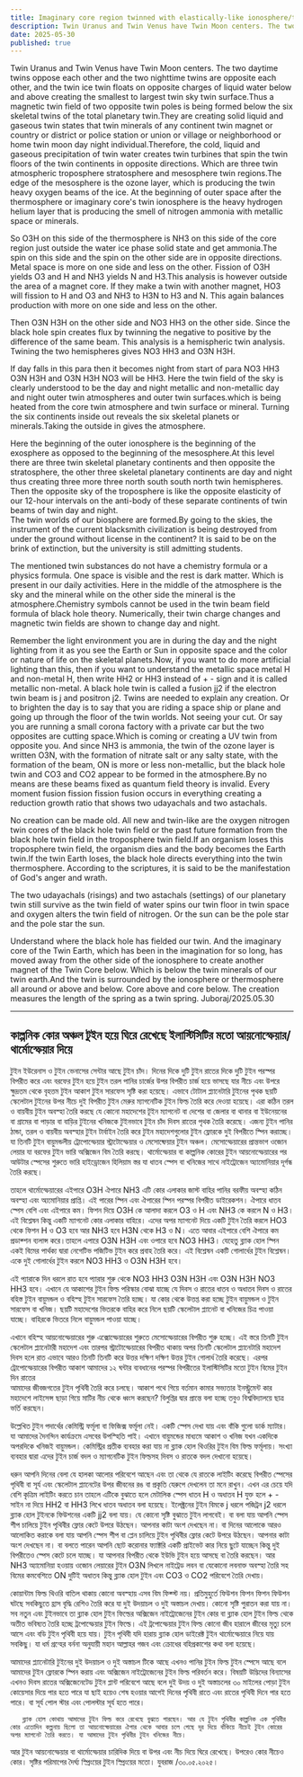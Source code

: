 ```yaml
---
title: Imaginary core region twinned with elastically-like ionosphere/thermosphere
description: Twin Uranus and Twin Venus have Twin Moon centers. The two daytime twins oppose each other and the two nighttime twins are opposite each other, and the twin ice twin floats on opposite charges of liquid water below and above creating the smallest to largest twin sky twin surface.Thus a magnetic twin field of two opposite twin poles is being formed below the six skeletal twins of the total planetary twin.
date: 2025-05-30
published: true
---
```


Twin Uranus and Twin Venus have Twin Moon centers. The two daytime twins oppose each other and the two nighttime twins are opposite each other, and the twin ice twin floats on opposite charges of liquid water below and above creating the smallest to largest twin sky twin surface.Thus a magnetic twin field of two opposite twin poles is being formed below the six skeletal twins of the total planetary twin.They are creating solid liquid and gaseous twin states that twin minerals of any continent twin magnet or country or district or police station or union or village or neighborhood or home twin moon day night individual.Therefore, the cold, liquid and gaseous precipitation of twin water creates twin turbines that spin the twin floors of the twin continents in opposite directions. Which are three twin atmospheric troposphere stratosphere and mesosphere twin regions.The edge of the mesosphere is the ozone layer, which is producing the twin heavy oxygen beams of the ice.  At the beginning of outer space after the thermosphere or imaginary core's twin ionosphere is the heavy hydrogen helium layer that is producing the smell of nitrogen ammonia with metallic space or minerals.

So O3H on this side of the thermosphere is NH3 on this side of the core region just outside the water ice phase solid state and get ammonia.The spin on this side and the spin on the other side are in opposite directions. Metal space is more on one side and less on the other. Fission of O3H yields O3 and H and NH3 yields N and H3.This analysis is however outside the area of ​​a magnet core. If they make a twin with another magnet, HO3 will fission to H and O3 and NH3 to H3N to H3 and N.
This again balances production with more on one side and less on the other.

Then O3N H3H on the other side and NO3 HH3 on the other side. Since the black hole spin creates flux by twinning the negative to positive by the difference of the same beam. This analysis is a hemispheric twin analysis. Twining the two hemispheres gives NO3 HH3 and O3N H3H.

If day falls in this para then it becomes night from start of para NO3 HH3 O3N H3H and O3N H3H  NO3 will be HH3. Here the twin field of the sky is clearly understood to be the day and night metallic and non-metallic day and night outer twin atmospheres and outer twin surfaces.which is being heated from the core twin atmosphere and twin surface or mineral. Turning the six continents inside out reveals the six skeletal planets or minerals.Taking the outside in gives the atmosphere.

Here the beginning of the outer ionosphere is the beginning of the exosphere as opposed to the beginning of the mesosphere.At this level there are three twin skeletal planetary continents and then opposite the stratosphere, the other three skeletal planetary continents are day and night thus creating three more three north south south north twin hemispheres. Then the opposite sky of the troposphere is like the opposite elasticity of our 12-hour intervals on the anti-body of these separate continents of twin beams of twin day and night.    
The twin worlds of our biosphere are formed.By going to the skies, the instrument of the current blacksmith civilization is being destroyed from under the ground without license in the continent? It is said to be on the brink of extinction, but the university is still admitting students.

The mentioned twin substances do not have a chemistry formula or a physics formula. One space is visible and the rest is dark matter. Which is present in our daily activities. Here in the middle of the atmosphere is the sky and the mineral while on the other side the mineral is the atmosphere.Chemistry symbols cannot be used in the twin beam field formula of black hole theory. Numerically, their twin charge changes and magnetic twin fields are shown to change day and night.

Remember the light environment you are in during the day and the night lighting from it as you see the Earth or Sun in opposite space and the color or nature of life on the skeletal planets.Now, if you want to do more artificial lighting than this, then if you want to understand the metallic space metal H and non-metal H, then write HH2 or HH3 instead of + - sign and it is called metallic non-metal. A black hole twin is called a fusion jj2 if the electron twin beam is j and positron j2. Twins are needed to explain any creation.
Or to brighten the day is to say that you are riding a space ship or plane and going up through the floor of the twin worlds. Not seeing your cut. Or say you are running a small corona factory with a private car but the two opposites are cutting space.Which is coming or creating a UV twin from opposite you.  And since NH3 is ammonia, the twin of the ozone layer is written O3N, with the formation of nitrate salt or any salty state, with the formation of the beam, ON is more or less non-metallic, but the black hole twin and CO3 and CO2 appear to be formed in the atmosphere.By no means are these beams fixed as quantum field theory is invalid. Every moment fusion fission fission fusion occurs in everything creating a reduction growth ratio that shows two udayachals and two astachals.

No creation can be made old. All new and twin-like are the oxygen nitrogen twin cores of the black hole twin field or the past future formation from the black hole twin field in the troposphere twin field.If an organism loses this troposphere twin field, the organism dies and the body becomes the Earth twin.If the twin Earth loses, the black hole directs everything into the twin thermosphere. According to the scriptures, it is said to be the manifestation of God's anger and wrath.

The two udayachals (risings) and two astachals (settings) of our planetary twin still survive as the twin field of water spins our twin floor in twin space and oxygen alters the twin field of nitrogen. Or the sun can be the pole star and the pole star the sun.  

Understand where the black hole has fielded our twin. And the imaginary core of the Twin Earth, which has been in the imagination for so long, has moved away from the other side of the ionosphere to create another magnet of the Twin Core below. Which is below the twin minerals of our twin earth.And the twin is surrounded by the ionosphere or thermosphere all around or above and below.  Core above and core below. The creation measures the length of the spring as a twin spring.
Juboraj/2025.05.30

---

## কাল্পনিক কোর অঞ্চল  টুইন হয়ে ঘিরে রেখেছে ইলাস্টিসিটির মতো আয়নোস্ফেয়ার/থার্মোস্ফেয়ার দিয়ে

টুইন ইউরেনাস ও টুইন ভেনাসের সেন্টার আছে টুইন চাঁদ। দিনের দিকে দুটি টুইন রাতের দিকে দুটি  টুইন পরস্পর বিপরীত করে এবং  বরফের টুইন হয়ে টুইন তরল পানির চার্জের উপর বিপরীত চার্জ হয়ে  ভাসছে যার নীচে এবং উপরে ক্ষুদ্রতম থেকে বৃহত্তম টুইন আকাশ টুইন সারফেস সৃষ্টি করা হয়েছে। এভাবে টোটাল প্ল‍্যানেটারি টুইনের পৃথক ছয়টি স্কেলেটাল টুইনের উপর নীচে  দুই বিপরীত টুইন মেরুর ম‍্যাগনেটিক টুইন ফিল্ড তৈরি করে দেওয়া হয়েছে।  এরা কঠিন তরল ও বায়বীয় টুইন  অবস্হা তৈরি করছে যে কোনো মহাদেশের টূইন ম‍্যাগনেট বা দেশের বা জেলার বা থানার বা ইউনেয়নের বা গ্রামের বা পাড়ার বা বাড়ির টুইনের খনিজকে টুইনভাবে টুইন চাঁদ দিবস রাতের পৃথক তৈরি করেছে।  এজন‍্য টুইন পানির ঠান্ডা, তরল ও বায়বীয় অবস্হার টুইন টার্বাইন তৈরি করে টুইন মহাদেশগুলোর টুইন ফ্লোরকে দুই বিপরীতে স্পিন করাচ্ছে। যা তিনটি টুইন বায়ুমন্ডলীয় ট্রোপোস্ফেয়ার স্ট্রাটোস্ফেয়ার ও মেসোষ্ফেয়ার টুইন অঞ্চল। মেসোস্ফেয়ারের প্রান্তভাগ ওজোন লেয়ার যা বরফের টুইন ভারি অক্সিজেন বিম তৈরি করছে।  থার্মোস্ফেয়ার বা কাল্পনিক  কোরের টুইন আয়নোস্ফেয়ারের পর আউটার স্পেসের শুরুতে ভারি হাইড্রোজেন হিলিয়াম স্তর যা ধাতব স্পেস বা খনিজের সাথে নাইট্রোজেন অ‍্যামোনিয়ার দূর্গন্ধ তৈরি করছে।

তাহলে থার্মোস্ফেয়ারের এইপারে O3H ঐপারে NH3  এটি কোর এলাকার জাস্ট বাহির পানির বরফীয় অবস্হা কঠিন অবস্হা এবং অ‍্যমোনিয়ার প্রাপ্তি। এই পারের স্পিন এবং ঐপারের স্পিন পরস্পর বিপরীত ডাইরেকশন।
ঐপারে ধাতব স্পেস বেশি  এবং এইপারে কম। ফিশন দিয়ে O3H কে আলাদা করলে O3 ও H এবং NH3 কে করলে N ও H3। 
এই বিশ্লেষন কিন্তু একটি ম‍্যাগনেট কোর এলাকার বাহিরে। এদের অপর ম‍্যাগনেট দিয়ে একটি টুইন তৈরি করলে HO3 থেকে ফিশন H ও O3  হবে আর NH3 হবে H3N থেকে H3 ও N।
এতে আবার এইপারে বেশি ঐপারে কম প্রডাক্শন ব‍্যলান্স করে।তাহলে এপারে  O3N  H3H এবং ওপারে হবে NO3  HH3। যেহেতু ব্ল‍্যাক হোল স্পিন একই বিমের পার্থক‍্য দ্বারা নেগেটিভ পজিটিভ টুইন করে প্রবাহ তৈরি করে। এই বিশ্লেষন একটি গোলার্ধের টুইন বিশ্লেষন। একে দুই গোলার্ধের টুইন করলে NO3 HH3 ও  O3N H3H হবে।

এই প‍্যারাকে দিন ধরলে রাত হবে প‍্যারার শুরু থেকে NO3 HH3  O3N H3H এবং O3N H3H 
NO3 HH3 হবে।  এখানে যে আকাশের টুইন ফিল্ড পরিস্কার বোঝা যাচ্ছে যে দিবস ও রাতের ধাতব ও অধাতব দিবস ও রাতের বহিস্ত টুইন বায়ুমন্ডল ও বহিস্হ টুইন  সারফেস তৈরি হচ্ছে।
যা কোর থেকে উত্তপ্ত করা হচ্ছে টুইন বায়ুমন্ডল ও টুইন সারফেস বা খনিজ। ছয়টি মহাদেশের ভিতরকে বাহির করে নিলে ছয়টি স্কেলেটাল প্ল‍্যানেট বা খনিজের চিত্র পাওয়া যাচ্ছে।  বাহিরকে ভিতরে নিলে বায়ুমন্ডল পাওয়া যাচ্ছে।

এখানে বহিস্হ আয়নোস্ফেয়ারের শুরু এক্সোস্ফেয়ারের শুরুতে মেসোস্ফেয়ারের বিপরীত শুরু হচ্ছে। এই স্তরে তিনটি টুইন  স্কেলেটাল প্ল‍্যানেটারী মহাদেশ এবং তারপর স্ট্রাটোস্ফেয়ারের বিপরীত থাকায় অপর তিনটি স্কেলেটাল প্ল‍্যানেটারি মহাদেশ দিবস হলে রাত এভাবে আরও তিনটি তিনটি করে উত্তর দক্ষিণ দক্ষিণ উত্তর টুইন গোলার্ধ তৈরি করেছে। এরপর ট্রোপোস্ফেয়ারের বিপরীত আকাশ আমাদের ১২ ঘন্টার ব‍্যবধানের পরস্পর বিপরীতের ইলাস্টিসিটির মতো টুইন বিমের টুইন দিন রাতের    
আমাদের জীবজগতের টুইন পৃথিবী তৈরি করে চলছে। আকাশ পথে গিয়ে বর্তমান কামার সভ‍্যতার ইনস্ট্রুমেন্ট কার মহাদেশে লাইসেন্স ছাড়া গিয়ে মাটির নীচ থেকে ধ্বংস করছেন? বিলুপ্তির দ্বার প্রান্তে বলা হচ্ছে তবুও বিশ্ববিদ্যালয়ে ছাত্র ভর্তি করছেন।

উল্লেখিত টুইন পদার্থের কেমিস্ট্রি ফর্মূলা বা ফিজিক্স ফর্মূলা নেই। একটি স্পেস দেখা যায় এবং বাঁকি গুলো ডার্ক ম‍্যাটার। যা আমাদের দৈনন্দিন কার্যক্রমে এসবের উপস্হিতি পাই। এখানে বায়ুমন্ডের মাধ‍্যমে আকাশ ও খনিজ যখন একদিকে অপরদিকে খনিজই বায়ুমন্ডল।
কেমিস্ট্রির প্রতীক ব‍্যবহার করা যায় না ব্ল‍্যাক হোল থিওরির টুইন বিম ফিল্ড ফর্মূলায়। সংখ‍্যা ব‍্যবহার দ্বারা এদের টুইন চার্জ বদল ও ম‍্যাগনেটিক টুইন ফিল্ডসহ দিবস ও রাতকে বদল দেখানো হয়েছে।

ধরুন আপনি দিনের বেলা যে হালকা আলোর পরিবেশে আছেন এবং তা থেকে যে রাতকে লাইটিং করেছে বিপরীত স্পেসের পৃথিবী বা সূর্য এবং স্কেলেটাল প্ল‍্যানেটের উপর  জীবনের রঙ বা প্রকৃতি যেরুপে দেখলেন তা মনে রাখুন। এখন এর চেয়ে যদি বেশি কৃত্রিম  লাইটিং করতে চান তাহলে এটিকে বুঝাতে হলে মেটালিক স্পেস ধাতব  H ও অধাতব H  যুক্ত হলে + - সাইন না দিয়ে HH2 বা HH3 লিখে ধাতব অধাতব বলা হয়েছে। ইলেক্ট্রনের টুইন বিমকে j ধরলে পজিট্রন j2 ধরলে ব্ল‍্যাক হোল টুইনকে  ফিউশনের একটি jj2 বলা যায়। যে কোনো সৃষ্টি বুঝাতে টুইন লাগবেই।  বা বলা যায় আপনি স্পেস শীপ চালিয়ে টুইন  পৃথিবীর ফ্লোর কেটে উপরে উঠছেন। আপনার কাটা অংশ দেখছেন না। বা দিনের আলোকে আরও আলোকিত করাকে বলা যায় আপনি স্পেস শীপ বা প্লেন চালিয়ে টুইন পৃথিবীর ফ্লোর কেটে উপরে উঠছেন। আপনার কাটা অংশ দেখছেন না। বা বলতে পারেন আপনি ছোট করোনার ফ‍্যাক্টরি একটি প্রাইভেট কার নিয়ে ছুটে যাচ্ছেন কিন্তু দুই বিপরীতেও স্পেস কেটে চলে যাচ্ছে। যা আপনার বিপরীত থেকে ইউভি টুইন হয়ে আসছে বা তৈরি করছেন।  আর NH3 অ‍্যামোনিয়া হওয়ায় ওজোন লেয়ারের  টুইন O3N লিখলে নাইট্রেড লবন বা যেকোনো লবনাক্ত অবস্হা তৈরি সহ বিমের কমবেশিতে ON দুটিই অধাতব কিন্তু ব্ল‍্যাক হোল টুইন এবং CO3 ও CO2 পরিবেশে তৈরি দেখায়।

কোয়ান্টাম  ফিল্ড থিওরি বাতিল থাকায় কোনো অবস্হায় এসব বিম ফিক্স্ট নয়। প্রতিমুহুর্তে ফিউশন ফিশন ফিশন ফিউশন ঘটছে সবকিছুতে হ্রাস বৃদ্ধি রেশিও তৈরি করে যা দুই উদয়াচল ও দুই অস্তাচল দেখায়। কোনো সৃষ্টি পুরাতন করা যায় না। সব নতুন এবং টুইনভাবে তা ব্ল‍্যাক হোল টুইন ফিল্ডের অক্সিজেন নাইট্রোজেনের টুইন কোর বা ব্ল‍্যাক হোল টুইন ফিল্ড থেকে অতীত ভবিষ‍্যত তৈরি হচ্ছে ট্রপোস্ফেয়ার টুইন ফিল্ডে।
এই ট্রপোস্ফেয়ার টুইন  ফিল্ড কোনো জীব হারালে জীবের মৃত‍্যু চলে আসে এবং  বডি টুইন পৃথিবী হয়ে যায়। টুইন পৃথিবী যদি হারায় ব্ল‍্যাক হোল ডাইরেক্ট টুইন থার্মোস্ফেয়ারে নিয়ে যায় সবকিছু। যা ধর্ম গ্রন্হের বর্ননা অনুযায়ী  মহান আল্লাহর গজব এবং ক্রোধের বহিপ্রকাশের কথা বলা হয়েছে।

আমাদের প্ল‍্যানেটারি টুইনের দুই উদয়াচল ও দুই অস্তাচল টিকে আছে এখনও পানির টুইন ফিল্ড টুইন স্পেসে আছে বলে আমাদের টুইন ফ্লোরকে স্পিন করায় এবং অক্সিজেন নাইট্রোজেনের টুইন ফিল্ড পরিবর্তন করে। বিষয়টি উদ্ভিদের বিন‍্যাসের এখনও দিবস রাতের অক্সিজেনেটেড টুইন প্লান্ট পরিবেশে আছে বলে দুই উদয় ও দুই অস্তাচলের ৩০ মাইলের পোড়া টুইন কোয়েসার দিয়ে পার হতে পারে যা ছাই হয়েও শেষ হওয়ার আগেই দিনের পৃথিবী রাতে এবং রাতের পৃথিবী দিনে পার হতে পারে।  বা সূর্য পোল স্টার এবং পোলস্টার সূর্য হতে পারে।   

       ব্ল‍্যাক হোল কোথায় আমাদের টুইন ফিল্ড করে রেখেছে বুঝতে পারছেন। আর যে টুইন পৃথিবীর কাল্পনিক এক পৃথিবীর কোর এতোদিন কল্পনায় ছিলো তা আয়নোস্ফেয়ারের ঐপার থেকে আবার চলে গেছে দূর দিয়ে বাঁকিয়ে নীচেই টুইন কোরের অপর ম‍্যাগনেট তৈরি করতে। যা আমাদের টুইন পৃথিবীর টুইন খনিজের নীচে।
  আর টুইন আয়নোস্ফেয়ার বা থার্মোস্ফেয়ার চারিদিক দিয়ে বা উপর এবং নীচ দিয়ে ঘিরে রেখেছে।  উপরেও কোর নীচেও কোর। সৃষ্টির পরিমাপের দৈর্ঘ‍্য স্প্রিংয়ের টুইন স্প্রিংয়ের মতো।
যুবরাজ /৩০.০৫.২০২৫।
